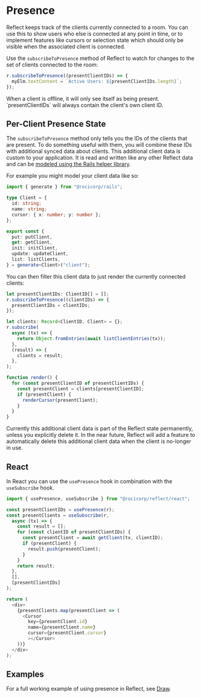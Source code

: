 
# Presence

Reflect keeps track of the clients currently connected to a room. You can use
this to show users who else is connected at any point in time, or to implement
features like cursors or selection state which should only be visible when the
associated client is connected.

Use the `subscribeToPresence` method of Reflect to watch for changes to the set of clients connected to the room:

```ts
r.subscribeToPresence((presentClientIDs) => {
  myElm.textContent = `Active Users: ${presentClientIDs.length}`;
});
```

<Callout type="info">
  When a client is offline, it will only see itself as being present.
  `presentClientIDs` will always contain the client's own client ID.
</Callout>

## Per-Client Presence State

The `subscribeToPresence` method only tells you the IDs of the clients that are present.
To do something useful with them, you will combine these IDs with additional synced data about clients.
This additional client data is custom to your application. It is read and written
like any other Reflect data and can be [modeled using the Rails helper library](./model).

For example you might model your client data like so:

```ts
import { generate } from "@rocicorp/rails";

type Client = {
  id: string;
  name: string;
  cursor: { x: number; y: number };
};

export const {
  put: putClient,
  get: getClient,
  init: initClient,
  update: updateClient,
  list: listClients,
} = generate<Client>("client");
```

You can then filter this client data to just render the currently connected clients:

```ts
let presentClientIDs: ClientID[] = [];
r.subscribeToPresence((clientIDs) => {
  presentClientIDs = clientIDs;
});

let clients: Record<ClientID, Client> = {};
r.subscribe(
  async (tx) => {
    return Object.fromEntries(await listClientEntries(tx));
  },
  (result) => {
    clients = result;
  },
);

function render() {
  for (const presentClientID of presentClientIDs) {
    const presentClient = clients[presentClientID];
    if (presentClient) {
      renderCursor(presentClient);
    }
  }
}
```

<Callout type="info">
  Currently this additional client data is part of the Reflect state
  permanently, unless you explicitly delete it. In the near future, Reflect will
  add a feature to automatically delete this additional client data when the
  client is no-longer in use.
</Callout>

## React

In React you can use the `usePresence` hook in combination with the `useSubscribe` hook.

```ts
import { usePresence, useSubscribe } from "@rocicorp/reflect/react";

const presentClientIDs = usePresence(r);
const presentClients = useSubscribe(r,
  async (tx) => {
    const result = [];
    for (const clientID of presentClientIDs) {
      const presentClient = await getClient(tx, clientID);
      if (presentClient) {
        result.push(presentClient);
      }
    }
    return result;
  },
  [],
  [presentClientIDs]
);

return (
  <div>
    {presentClients.map(presentClient => (
      <Cursor
        key={presentClient.id}
        name={presentClient.name}
        cursor={presentClient.cursor}
        ></Cursor>
    ))}
  </div>
);
```

## Examples

For a full working example of using presence in Reflect, see [Draw](/start/examples#draw).
